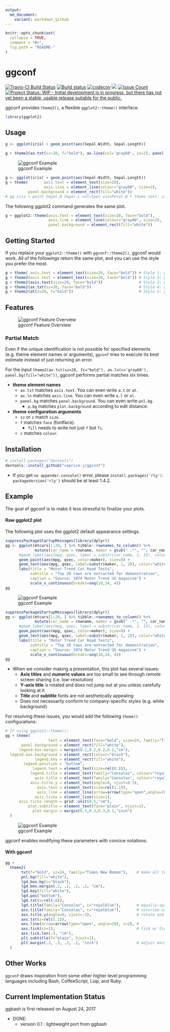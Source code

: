 ```yaml
---
output:
  md_document:
    variant: markdown_github
---
```


<!-- README.md is generated from README.Rmd. Please edit that file -->

```r
knitr::opts_chunk$set(
  collapse = TRUE,
  comment = "#>",
  fig.path = "README-"
)
```

# ggconf

[![Travis-CI Build Status](https://travis-ci.org/caprice-j/ggconf.svg?branch=master)](https://travis-ci.org/caprice-j/ggconf)
[![Build status](https://ci.appveyor.com/api/projects/status/0tfqjechyio538um?svg=true)](https://ci.appveyor.com/project/caprice-j/ggconf)
[![codecov](https://codecov.io/gh/caprice-j/ggconf/branch/master/graph/badge.svg)](https://codecov.io/gh/caprice-j/ggconf)
![](http://www.r-pkg.org/badges/version/ggconf)
<!-- [![Coverage Status](https://coveralls.io/repos/github/caprice-j/ggbash/badge.svg)](https://coveralls.io/github/caprice-j/ggbash) -->
[![Issue Count](https://codeclimate.com/github/caprice-j/ggconf/badges/issue_count.svg)](https://codeclimate.com/github/caprice-j/ggconf/issues)
[![Project Status: WIP - Initial development is in progress, but there has not yet been a stable, usable release suitable for the public.](http://www.repostatus.org/badges/latest/wip.svg)](http://www.repostatus.org/#wip)

ggconf provides `theme2()`, a flexible `ggplot2::theme()` interface.

```r
library(ggplot2)
```

## Usage

```r
g <- ggplot(iris) + geom_point(aes(Sepal.Width, Sepal.Length))

g + theme2(ax.txt(sz=20, f="bold"), ax.line(col='gray60', sz=2), panel.bg(fill="white"))
```

![ggconf Example](inst/image/README-ex.png)

```r
g <- ggplot(iris) + geom_point(aes(Sepal.Width, Sepal.Length))
g + theme(       axis.text = element_text(size=20),
                 axis.line = element_line(colour="gray60", size=2),
          panel.background = element_rect(fill="white"))
# gg iris + point Sepal.W Sepal.L col=Spec siz=Petal.W + theme text: size=20 face="bold"
```

The following ggplot2 command generates the same plot.

```r
g + ggplot2::theme(axis.text = element_text(size=20, face="bold"),
                   axis.line = element_line(colour="gray60", size=2),
                   panel.background = element_rect(fill="white"))
```

## Getting Started

If you replace your `ggplot2::theme()` with `ggconf::theme2()`, ggconf would work.
All of the followings return the same plot, and you can use the style you prefer the most.

```r
g + theme( axis.text = element_text(size=20, face="bold")) # Style 1: ggplot2 default (50 characters)
g + theme2(axis.text = element_text(size=20, face="bold")) # Style 2: ggconf
g + theme2(axis.text(size=20, face="bold"))                # Style 3: ggconf without element_text()
g + theme2(ax.txt(sz=20, face="bold"))                     # Style 4: ggconf shorter but readable
g + theme2(at(z=20, f="bold"))                             # Style 5: ggconf shortest (25 characters)
```

## Features

![ggconf Feature Overview](inst/image/README-func.png)

### Partial Match

Even if the unique identification is not possible for specified elements
(e.g. theme element names or arguments),
`ggconf` tries to execute its best estimate
instead of just returning an error.

For the input `theme2(ax.txt(sz=20, fc="bold"), ax.ln(c='gray60'), panel.bg(fill="white"))`,
ggconf performs partial matches six times.

* __theme element names__
    + `ax.txt` matches `axis.text`. You can even write `a.t` or `at`.
    + `ax.ln` matches `axis.line`. You can even write `a.l` or `al`.
    + `panel.bg` matches `panel.background`. You can even write `pnl.bg`.
        + `p.bg` matches `plot.background` according to edit distance.


* __theme configuration arguments__
    + `sz` or `z` match `size`.
    + `f` matches `face` (fontface).
        + `fill` needs to write not just `f` but `fi`.
    + `c` matches `colour`.

## Installation
```r
# install.packages("devtools")
devtools::install_github("caprice-j/ggconf")
```

+ If you get `no appender.console()` error,
please `install.packages('rly')`.
`packageVersion('rly')` should be at least 1.4.2.

## Example

The goal of ggconf is to make it less stressful to finalize your plots.

#### Raw ggplot2 plot

The following plot uses the ggplot2 default appearance settings.

```r
suppressPackageStartupMessages(library(dplyr))
gg <- ggplot(mtcars[1:20, ] %>% tibble::rownames_to_column() %>% 
             mutate(car_name = rowname, maker = gsub(" .*", "", car_name) ) ) + 
      #geom_label(aes(mpg, qsec, label = substr(car_name, 1, 13), color=maker),
      geom_point(aes(mpg, qsec, color=maker), size=8) +
      geom_text(aes(mpg, qsec, label=substr(maker, 1, 2)), color="white", fontface="bold") +
      labs(title = "Motor Trend Car Road Tests",
           subtitle = "Top 20 rows are extracted for demonstration", 
           caption = "Source: 1974 Motor Trend US magazine") + 
           scale_x_continuous(breaks=seq(10,34, 4))
gg


```

![ggconf Example](inst/image/README-raw.png)

```r
suppressPackageStartupMessages(library(dplyr))
gg <- ggplot(mtcars[1:20, ] %>% tibble::rownames_to_column() %>% 
             mutate(car_name = rowname, maker = gsub(" .*", "", car_name) ) ) + 
      #geom_label(aes(mpg, qsec, label = substr(car_name, 1, 13), color=maker),
      geom_point(aes(mpg, qsec, color=maker), size=8) +
      geom_text(aes(mpg, qsec, label=substr(maker, 1, 2)), color="white", fontface="bold") +
      labs(title = "Motor Trend Car Road Tests",
           subtitle = "Top 20 rows are extracted for demonstration", 
           caption = "Source: 1974 Motor Trend US magazine") + 
           scale_x_continuous(breaks=seq(10,34, 4))
gg

```

+ When we consider making a presentation, this plot has several issues:
    - **Axis titles** and **numeric values** are too small to see through remote screen sharing (i.e. low-resolution)
    - **Y-axis title** is rotated and does not jump out at you unless carefully looking at it
    - **Title** and **subtitle** fonts are not aesthetically appealing
    - Does not necessarily conform to company-specific styles (e.g. white background)

For resolving these issues, you would add the following `theme()` configurations:

```r
# If using ggplot2::theme():
gg + theme(
                   text = element_text(face="bold", size=24, family="Times New Roman"),
       panel.background = element_rect(fill="white"),
      legend.box.margin = margin(0.2,0.2,0.2,0.2,"cm"),
  legend.box.background = element_rect(colour="black"),
             legend.key = element_rect(fill="white"),
        legend.position = "bottom",
            legend.text = element_text(size=rel(0.8)),
           legend.title = element_text(family="Consolas", colour="royalblue"),
             axis.title = element_text(family="Consolas", colour="royalblue"),
           axis.title.y = element_text(angle=0, vjust=0.5),
              axis.text = element_text(size=rel(1.1)),
              axis.line = element_line(arrow=arrow(type="open",angle=20), size=2),
             axis.ticks = element_line(size=1),
      axis.ticks.length = grid::unit(0.5,"cm"),
          plot.subtitle = element_text(face="plain", hjust=1),
            plot.margin = margin(0.3,0.3,0.3,0.1,"inch")
  )
```

![ggconf Example](inst/image/README-pop.png)

ggconf enables modifying these parameters with concice notations. 

#### With ggconf

```r
gg + 
  theme2(
       txt(f="bold", sz=24, family="Times New Roman"),    # make all text thicker/larger 
       pnl.bg(fill="white"),
       lgd.box.bg(c="black"),
       lgd.box.margin(.2, .2, .2, .2, "cm"),
       lgd.key(fill="white"),
       lgd.pos("bottom"),
       lgd.txt(z=rel(.8)),
       lgd.title(family="Consolas", c="royalblue"),       # equally-spaced font
       axs.title(family="Consolas", c="royalblue"),       # colorize axis titles
       axs.title.y(angle=0, vjust=.5),                    # rotate and centerize y axis label
       axs.txt(z=rel(1.1)),
       axs.line(arrow=arrow(type="open", angle=20), z=2), # 
       axs.tick(sz=1),                                    # tick or ticks? It doesn't matter
       axs.tick.len(.5, "cm"),
       plt.subtitle(f="plain", hjust=1),
       plt.margin(.3, .3, .3, .1, "inch")                 # adjust margins
  )

```


## Other Works

`ggconf` draws inspiration from some other higher level programming
languages including Bash, CoffeeScript, Lisp, and Ruby.

<!-- Fixit is inspired by [Fix-It Hints](http://clang.llvm.org/docs/InternalsManual.html#fix-it-hints) in clang C++ compiler. -->

## Current Implementation Status

ggbash is first released on August 24, 2017.

+ DONE:
    + version 0.1 : lightweight port from ggbash
